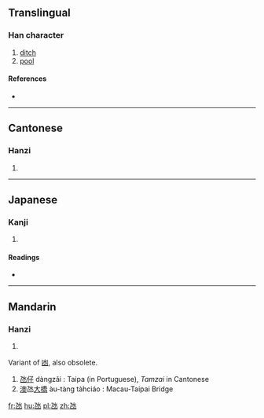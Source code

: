 ==Translingual==

===Han character===
{{Han char|rn=85|rad=水|as=01|sn=5|four=|canj=NE,XNE}}

# [[ditch]]
# [[pool]]

====References====
* {{Han ref|kx=0603.051|dkj=17091|hdz=31546.060|uh=6C39|ud=27705}}

----

==Cantonese==

===Hanzi===
{{yue-hanzi|jyut=|y=tam5}}

# {{defn|lang=yue|sort=水01}}

----

==Japanese==

===Kanji===
{{ja-kanji|grade=|rs=水01}}

# {{defn|lang=ja|sort=水01}}

====Readings====
* {{ja-readings|on=[[かん]] (kan)|kun=[[ためいけ]] (tameike)}}

----

==Mandarin==

===Hanzi===
{{cmn-hanzi|pin=[[dàng]] ([[dang4]])|wg=tang<sup>4</sup>}}

# {{defn|lang=cmn|sort=水01}}

Variant of [[凼]], also obsolete. 
#[[氹仔]] dàngzǎi : Taipa (in Portuguese), ''Tamzai'' in Cantonese
#[[澳]]氹[[大]][[橋]] àu-tàng tàhciáo : Macau-Taipai Bridge

[[fr:氹]]
[[hu:氹]]
[[pl:氹]]
[[zh:氹]]